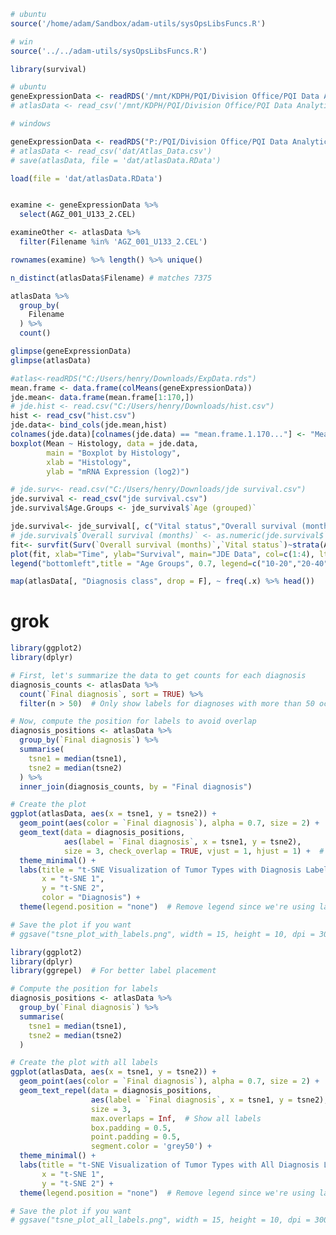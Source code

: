 
```r

# ubuntu
source('/home/adam/Sandbox/adam-utils/sysOpsLibsFuncs.R')

# win
source('../../adam-utils/sysOpsLibsFuncs.R')

library(survival)
```


```r

# ubuntu
geneExpressionData <- readRDS('/mnt/KDPH/PQI/Division Office/PQI Data Analytics/BrainTumorAtlas-main/Gene Expression Data/ExpData.rds')
# atlasData <- read_csv('/mnt/KDPH/PQI/Division Office/PQI Data Analytics/BrainTumorAtlas-main/Atlas_Data.csv')

# windows

geneExpressionData <- readRDS("P:/PQI/Division Office/PQI Data Analytics/BrainTumorAtlas-main/Gene Expression Data/ExpData.rds")
# atlasData <- read_csv('dat/Atlas_Data.csv')
# save(atlasData, file = 'dat/atlasData.RData')

load(file = 'dat/atlasData.RData')



```


```r

examine <- geneExpressionData %>% 
  select(AGZ_001_U133_2.CEL)

examineOther <- atlasData %>% 
  filter(Filename %in% 'AGZ_001_U133_2.CEL')

rownames(examine) %>% length() %>% unique()

n_distinct(atlasData$Filename) # matches 7375

atlasData %>% 
  group_by(
    Filename
  ) %>% 
  count()
```

```r
glimpse(geneExpressionData)
glimpse(atlasData)
```



```r
#atlas<-readRDS("C:/Users/henry/Downloads/ExpData.rds")
mean.frame <- data.frame(colMeans(geneExpressionData))
jde.mean<- data.frame(mean.frame[1:170,])
# jde.hist <- read.csv("C:/Users/henry/Downloads/hist.csv")
hist <- read_csv("hist.csv")
jde.data<- bind_cols(jde.mean,hist)
colnames(jde.data)[colnames(jde.data) == "mean.frame.1.170..."] <- "Mean"
boxplot(Mean ~ Histology, data = jde.data,
        main = "Boxplot by Histology", 
        xlab = "Histology", 
        ylab = "mRNA Expression (log2)")
```



```r
# jde.surv<- read.csv("C:/Users/henry/Downloads/jde survival.csv")
jde.survival <- read_csv("jde survival.csv")
jde.survival$Age.Groups <- jde_survival$`Age (grouped)`

jde.survival<- jde_survival[, c("Vital status","Overall survival (months)","Original histology"), drop=F]
# jde.survival$`Overall survival (months)` <- as.numeric(jde.survival$`Overall survival (months)`)
fit<- survfit(Surv(`Overall survival (months)`,`Vital status`)~strata(Age.Groups), data=jde.survival)
plot(fit, xlab="Time", ylab="Survival", main="JDE Data", col=c(1:4), lty=c(1),conf.int = F)
legend("bottomleft",title = "Age Groups", 0.7, legend=c("10-20","20-40","40-60","60-80"), lty=1, col=1:4)


```


```r


map(atlasData[, "Diagnosis class", drop = F], ~ freq(.x) %>% head())

```



# grok

```r
library(ggplot2)
library(dplyr)

# First, let's summarize the data to get counts for each diagnosis
diagnosis_counts <- atlasData %>%
  count(`Final diagnosis`, sort = TRUE) %>%
  filter(n > 50)  # Only show labels for diagnoses with more than 50 occurrences

# Now, compute the position for labels to avoid overlap
diagnosis_positions <- atlasData %>%
  group_by(`Final diagnosis`) %>%
  summarise(
    tsne1 = median(tsne1),
    tsne2 = median(tsne2)
  ) %>%
  inner_join(diagnosis_counts, by = "Final diagnosis")

# Create the plot
ggplot(atlasData, aes(x = tsne1, y = tsne2)) +
  geom_point(aes(color = `Final diagnosis`), alpha = 0.7, size = 2) +
  geom_text(data = diagnosis_positions, 
            aes(label = `Final diagnosis`, x = tsne1, y = tsne2),
            size = 3, check_overlap = TRUE, vjust = 1, hjust = 1) +  # Adjust size and position
  theme_minimal() +
  labs(title = "t-SNE Visualization of Tumor Types with Diagnosis Labels",
       x = "t-SNE 1",
       y = "t-SNE 2",
       color = "Diagnosis") +
  theme(legend.position = "none")  # Remove legend since we're using labels

# Save the plot if you want
# ggsave("tsne_plot_with_labels.png", width = 15, height = 10, dpi = 300)
```

```r
library(ggplot2)
library(dplyr)
library(ggrepel)  # For better label placement

# Compute the position for labels
diagnosis_positions <- atlasData %>%
  group_by(`Final diagnosis`) %>%
  summarise(
    tsne1 = median(tsne1),
    tsne2 = median(tsne2)
  )

# Create the plot with all labels
ggplot(atlasData, aes(x = tsne1, y = tsne2)) +
  geom_point(aes(color = `Final diagnosis`), alpha = 0.7, size = 2) +
  geom_text_repel(data = diagnosis_positions, 
                  aes(label = `Final diagnosis`, x = tsne1, y = tsne2),
                  size = 3, 
                  max.overlaps = Inf,  # Show all labels
                  box.padding = 0.5, 
                  point.padding = 0.5, 
                  segment.color = 'grey50') +
  theme_minimal() +
  labs(title = "t-SNE Visualization of Tumor Types with All Diagnosis Labels",
       x = "t-SNE 1",
       y = "t-SNE 2") +
  theme(legend.position = "none")  # Remove legend since we're using labels

# Save the plot if you want
# ggsave("tsne_plot_all_labels.png", width = 15, height = 10, dpi = 300)
```

